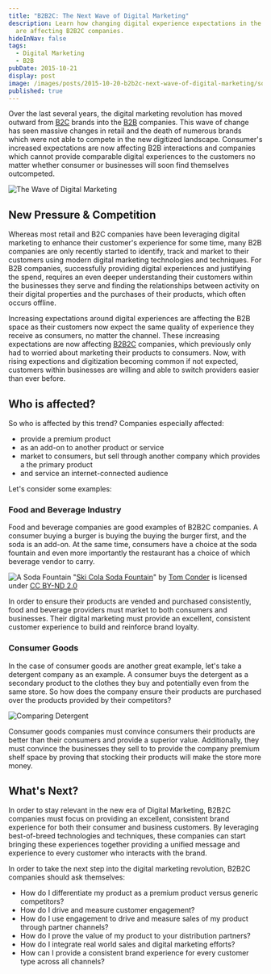 ```yaml
---
title: "B2B2C: The Next Wave of Digital Marketing"
description: Learn how changing digital experience expectations in the B2B space
  are affecting B2B2C companies.
hideInNav: false
tags:
  - Digital Marketing
  - B2B
pubDate: 2015-10-21
display: post
image: /images/posts/2015-10-20-b2b2c-next-wave-of-digital-marketing/soda-fountain.jpg
published: true
---
```


Over the last several years, the digital marketing revolution has moved outward from [B2C](https://en.wikipedia.org/wiki/Business-to-consumer) brands into the [B2B](https://en.wikipedia.org/wiki/Business-to-business) companies. This wave of change has seen massive changes in retail and the death of numerous brands which were not able to compete in the new digitized landscape. Consumer's increased expectations are now affecting B2B interactions and companies which cannot provide comparable digital experiences to the customers no matter whether consumer or businesses will soon find themselves outcompeted.

![The Wave of Digital Marketing](/images/posts/2015-10-20-b2b2c-next-wave-of-digital-marketing/B2B2C.jpg)

## New Pressure & Competition

Whereas most retail and B2C companies have been leveraging digital marketing to enhance their customer's experience for some time, many B2B companies are only recently started to identify, track and market to their customers using modern digital marketing technologies and techniques. For B2B companies, successfully providing digital experiences and justifying the spend, requires an even deeper understanding their customers within the businesses they serve and finding the relationships between activity on their digital properties and the purchases of their products, which often occurs offline.

Increasing expectations around digital experiences are affecting the B2B space as their customers now expect the same quality of experience they receive as consumers, no matter the channel. These increasing expectations are now affecting [B2B2C](https://en.wikipedia.org/wiki/Business%5Fto%5Fmany) companies, which previously only had to worried about marketing their products to consumers. Now, with rising expections and digitization becoming common if not expected, customers within businesses are willing and able to switch providers easier than ever before.

## Who is affected?

So who is affected by this trend? Companies especially affected:

* provide a premium product
* as an add-on to another product or service
* market to consumers, but sell through another company which provides a the primary product
* and service an internet-connected audience

Let's consider some examples:

### Food and Beverage Industry

Food and beverage companies are good examples of B2B2C companies. A consumer buying a burger is buying the buying the burger first, and the soda is an add-on. At the same time, consumers have a choice at the soda fountain and even more importantly the restaurant has a choice of which beverage vendor to carry.

![A Soda Fountain](/images/posts/2015-10-20-b2b2c-next-wave-of-digital-marketing/soda-fountain.jpg) "[Ski Cola Soda Fountain](https://www.flickr.com/photos/tomgazpacho/5902794228/in/photolist-9ZBn5h-sww6EF-9CqnAz-sf6wZc-oLfCxd-MLomq-6iQu32-5b28gN-cBRWA7-8cXcUE-foxv2a-7db3nD-72TgXx-oLfBHs-f5L4tt-6ZwCoZ-9pNMkb-cNAVMq-9NKhC5-6Nkgze-KtHQU-cGJNmE-cGJK2u-cSXmXQ-9kP8qp-6ZACBw-78DRWj-dsVkrn-7h9aCR-8aUapH-8MwseQ-bG4Ax-7a6EJc-qnFrhe-7hd9is-6ZACEG-2JQedi-a6cNJ3-qnFqv4-qE6GNt-qE2Lxs-qE2Lwq-pHk6vp-92Fx7n-92JDKU-pH6SZ9-qDW59k-qnE6kV-qnxDsW-pHk7d6)" by [Tom Conder](https://www.flickr.com/photos/tomgazpacho/) is licensed under [CC BY-ND 2.0](https://creativecommons.org/licenses/by-nd/2.0/) 

In order to ensure their products are vended and purchased consistently, food and beverage providers must market to both consumers and businesses. Their digital marketing must provide an excellent, consistent customer experience to build and reinforce brand loyalty.

### Consumer Goods

In the case of consumer goods are another great example, let's take a detergent company as an example. A consumer buys the detergent as a secondary product to the clothes they buy and potentially even from the same store. So how does the company ensure their products are purchased over the products provided by their competitors?

![Comparing Detergent](/images/posts/2015-10-20-b2b2c-next-wave-of-digital-marketing/comparing-detergent.jpg)

Consumer goods companies must convince consumers their products are better than their consumers and provide a superior value. Additionally, they must convince the businesses they sell to to provide the company premium shelf space by proving that stocking their products will make the store more money.

## What's Next?

In order to stay relevant in the new era of Digital Marketing, B2B2C companies must focus on providing an excellent, consistent brand experience for both their consumer and business customers. By leveraging best-of-breed technologies and techniques, these companies can start bringing these experiences together providing a unified message and experience to every customer who interacts with the brand.

In order to take the next step into the digital marketing revolution, B2B2C companies should ask themselves:

* How do I differentiate my product as a premium product versus generic competitors?
* How do I drive and measure customer engagement?
* How do I use engagement to drive and measure sales of my product through partner channels?
* How do I prove the value of my product to your distribution partners?
* How do I integrate real world sales and digital marketing efforts?
* How can I provide a consistent brand experience for every customer type across all channels?
